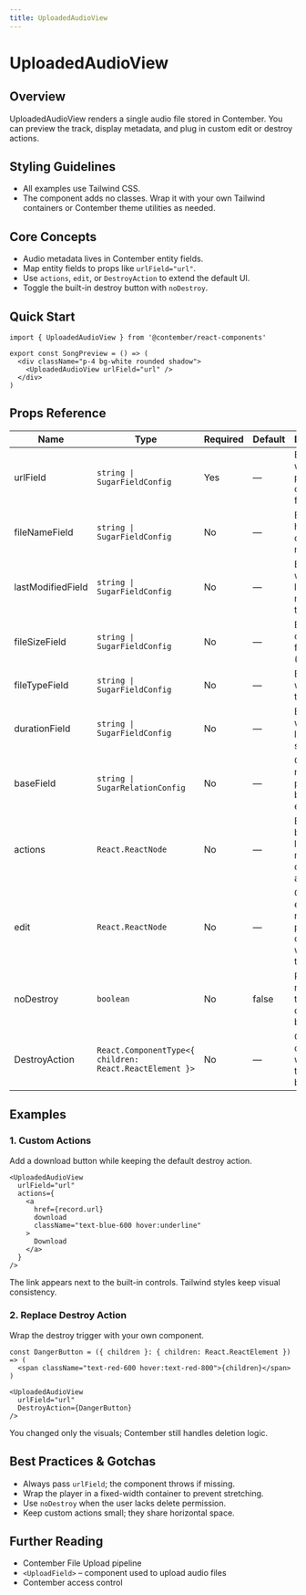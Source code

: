 ```yaml
---
title: UploadedAudioView
---
```


<!-- Edited by human: false -->
<!-- Examples count: 0 -->
<!-- Source examples: 0 -->
<!-- Playground examples: 0 -->
<!-- External examples: 0 -->
<!-- Import examples: 0 -->

# UploadedAudioView

## Overview
UploadedAudioView renders a single audio file stored in Contember.
You can preview the track, display metadata, and plug in custom edit or destroy actions.

## Styling Guidelines
* All examples use Tailwind CSS.
* The component adds no classes. Wrap it with your own Tailwind containers or Contember theme utilities as needed.

## Core Concepts
* Audio metadata lives in Contember entity fields.
* Map entity fields to props like `urlField="url"`.
* Use `actions`, `edit`, or `DestroyAction` to extend the default UI.
* Toggle the built-in destroy button with `noDestroy`.

## Quick Start
```tsx
import { UploadedAudioView } from '@contember/react-components'

export const SongPreview = () => (
  <div className="p-4 bg-white rounded shadow">
    <UploadedAudioView urlField="url" />
  </div>
)
```

## Props Reference
| Name | Type | Required | Default | Description |
|------|------|----------|---------|-------------|
| urlField | `string \| SugarFieldConfig` | Yes | — | Entity field with the public URL of the audio file. |
| fileNameField | `string \| SugarFieldConfig` | No | — | Entity field holding the original file name. |
| lastModifiedField | `string \| SugarFieldConfig` | No | — | Entity field with the last modified timestamp. |
| fileSizeField | `string \| SugarFieldConfig` | No | — | Entity field containing file size (bytes). |
| fileTypeField | `string \| SugarFieldConfig` | No | — | Entity field with MIME type. |
| durationField | `string \| SugarFieldConfig` | No | — | Entity field with audio length in seconds. |
| baseField | `string \| SugarRelationConfig` | No | — | Optional relation path to the base file entity. |
| actions | `React.ReactNode` | No | — | Extra buttons or links shown next to default actions. |
| edit | `React.ReactNode` | No | — | Custom edit UI rendered in place of the component when triggered. |
| noDestroy | `boolean` | No | false | Prevents rendering the default destroy button. |
| DestroyAction | `React.ComponentType<{ children: React.ReactElement }>` | No | — | Custom component wrapping the destroy button. |

## Examples

### 1. Custom Actions
Add a download button while keeping the default destroy action.

```tsx
<UploadedAudioView
  urlField="url"
  actions={
    <a
      href={record.url}
      download
      className="text-blue-600 hover:underline"
    >
      Download
    </a>
  }
/>
```

The link appears next to the built-in controls. Tailwind styles keep visual consistency.

### 2. Replace Destroy Action
Wrap the destroy trigger with your own component.

```tsx
const DangerButton = ({ children }: { children: React.ReactElement }) => (
  <span className="text-red-600 hover:text-red-800">{children}</span>
)

<UploadedAudioView
  urlField="url"
  DestroyAction={DangerButton}
/>
```

You changed only the visuals; Contember still handles deletion logic.

## Best Practices & Gotchas
* Always pass `urlField`; the component throws if missing.
* Wrap the player in a fixed-width container to prevent stretching.
* Use `noDestroy` when the user lacks delete permission.
* Keep custom actions small; they share horizontal space.

## Further Reading
* Contember File Upload pipeline
* `<UploadField>` – component used to upload audio files
* Contember access control

<!-- End of Generated Documentation -->
